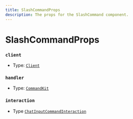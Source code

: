 ```yaml
---
title: SlashCommandProps
description: The props for the SlashCommand component.
---
```


# SlashCommandProps

### `client`

- Type: [`Client`](https://old.discordjs.dev/#/docs/discord.js/main/class/Client)

### `handler`

- Type: [`CommandKit`](/docs/classes/CommandKit)

### `interaction`

- Type [`ChatInputCommandInteraction`](https://old.discordjs.dev/#/docs/discord.js/main/class/ChatInputCommandInteraction)
